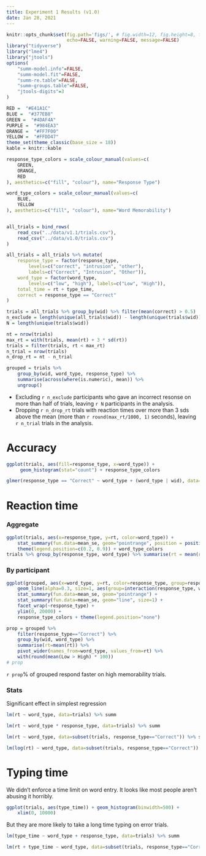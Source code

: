 ```yaml
---
title: Experiment 1 Results (v1.0)
date: Jan 28, 2021
---
```


```r
knitr::opts_chunk$set(fig.path='figs/', # fig.width=12, fig.height=8, f
                      echo=FALSE, warning=FALSE, message=FALSE)
library("tidyverse")
library("lme4")
library("jtools")
options(
    "summ-model.info"=FALSE, 
    "summ-model.fit"=FALSE, 
    "summ-re.table"=FALSE, 
    "summ-groups.table"=FALSE,
    "jtools-digits"=3
)

RED =  "#E41A1C" 
BLUE =  "#377EB8" 
GREEN =  "#4DAF4A" 
PURPLE =  "#984EA3" 
ORANGE =  "#FF7F00" 
YELLOW =  "#FFDD47" 
theme_set(theme_classic(base_size = 18))
kable = knitr::kable

response_type_colors = scale_colour_manual(values=c(
    GREEN,
    ORANGE,
    RED
), aesthetics=c("fill", "colour"), name="Response Type")

word_type_colors = scale_colour_manual(values=c(
    BLUE,
    YELLOW
), aesthetics=c("fill", "colour"), name="Word Memorability")


all_trials = bind_rows(
    read_csv("../data/v1.1/trials.csv"),
    read_csv("../data/v1.0/trials.csv")
)

all_trials = all_trials %>% mutate(
    response_type = factor(response_type, 
        levels=c("correct", "intrusion", "other"), 
        labels=c("Correct", "Intrusion", "Other")),
    word_type = factor(word_type, 
        levels=c("low", "high"), labels=c("Low", "High")),
    total_time = rt + type_time,
    correct = response_type == "Correct"
)

trials = all_trials %>% group_by(wid) %>% filter(mean(correct) > 0.5)
n_exclude = length(unique(all_trials$wid)) - length(unique(trials$wid))
N = length(unique(trials$wid))

nt = nrow(trials)
max_rt = with(trials, mean(rt) + 3 * sd(rt))
trials = filter(trials, rt < max_rt)
n_trial = nrow(trials)
n_drop_rt = nt - n_trial

grouped = trials %>% 
    group_by(wid, word_type, response_type) %>% 
    summarise(across(where(is.numeric), mean)) %>% 
    ungroup()
```

- Excluding `r n_exclude` participants who gave an incorrect resonse on more than half of trials, leaving `r N` participants in the analysis.
- Dropping `r n_drop_rt` trials with reaction times over more than 3 sds above the mean (more than `r round(max_rt/1000, 1)` seconds), leaving `r n_trial` trials in the analysis.


# Accuracy

```r
ggplot(trials, aes(fill=response_type, x=word_type)) +
     geom_histogram(stat="count") + response_type_colors
```
```r
glmer(response_type == "Correct" ~ word_type + (word_type | wid), data=trials, family=binomial) %>% summ
```

# Reaction time

### Aggregate

```r
ggplot(trials, aes(x=response_type, y=rt, color=word_type)) + 
    stat_summary(fun.data=mean_se, geom="pointrange", position = position_dodge(width = 0.1)) + 
    theme(legend.position=c(0.2, 0.9)) + word_type_colors
trials %>% group_by(response_type, word_type) %>% summarise(rt = mean(rt)) %>% kable
```

### By participant

```r
ggplot(grouped, aes(x=word_type, y=rt, color=response_type, group=response_type)) + 
    geom_line(alpha=0.3, size=1, aes(group=interaction(response_type, wid))) +
    stat_summary(fun.data=mean_se, geom="pointrange") + 
    stat_summary(fun.data=mean_se, geom="line", size=1) + 
    facet_wrap(~response_type) +
    ylim(0, 20000) +
    response_type_colors + theme(legend.position="none")
```
```r
prop = grouped %>%
    filter(response_type=="Correct") %>%
    group_by(wid, word_type) %>%
    summarise(rt=mean(rt)) %>% 
    pivot_wider(names_from=word_type, values_from=rt) %>% 
    with(round(mean(Low > High) * 100))
# prop
```

`r prop`% of grouped respond faster on high memorability trials.

<!-- 

### By participant correct only

```r
ggplot(filter(grouped, response_type=="Correct"), 
    aes(x=word_type, y=rt, color=response_type, group=response_type)) + 
    geom_line(alpha=0.3, size=1, aes(group=interaction(response_type, wid))) +
    stat_summary(fun.data=mean_se, geom="pointrange") + 
    stat_summary(fun.data=mean_se, geom="line", size=2) + 
    # ylim(0, 30000) +
    response_type_colors + theme(legend.position="none")

``` 

-->

### Stats

Significant effect in simplest regression
```r
lm(rt ~ word_type, data=trials) %>% summ
```

```r
lm(rt ~ word_type * response_type, data=trials) %>% summ
```

```r
lm(rt ~ word_type, data=subset(trials, response_type=="Correct")) %>% summ
```

```r
lm(log(rt) ~ word_type, data=subset(trials, response_type=="Correct")) %>% summ
```

# Typing time
We didn't enforce a time limit on word entry. It looks like most people aren't abusing it horribly.

```r
ggplot(trials, aes(type_time)) + geom_histogram(binwidth=500) + 
    xlim(0, 10000)
```

But they are more likely to take a long time typing on error trials.

```r
lm(type_time ~ word_type + response_type, data=trials) %>% summ
```

```r
lm(rt + type_time ~ word_type, data=subset(trials, response_type=="Correct")) %>% summ
```

